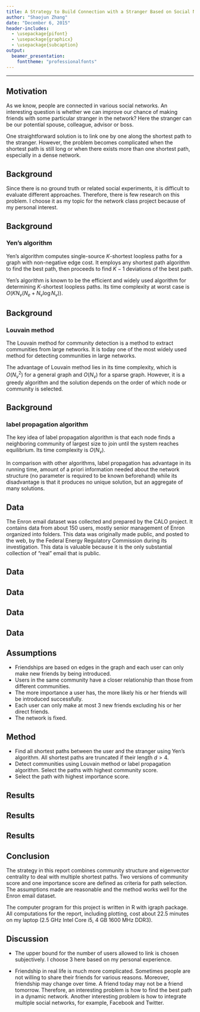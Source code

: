 ```yaml
---
title: A Strategy to Build Connection with a Stranger Based on Social Network Topology
author: "Shaojun Zhang"
date: "December 6, 2015"
header-includes:
  - \usepackage{pifont}
  - \usepackage{graphicx}
  - \usepackage{subcaption}
output: 
  beamer_presentation:
    fonttheme: "professionalfonts"
---
```


---
## Motivation
As we know, people are connected in various social networks. An interesting question is whether we can improve our chance of making friends with some particular stranger in the network? Here the stranger can be our potential spouse, colleague, advisor or boss. 

One straightforward solution is to link one by one along the shortest path to the stranger. However, the problem becomes complicated when the shortest path is still long or when there exists more than one shortest path, especially in a dense network.

## Background
Since there is no ground truth or related social experiments, it is difficult to evaluate different approaches. Therefore, there is few research on this problem. I choose it as my topic for the network class project because of my personal interest.

## Background
### Yen's algorithm
Yen's algorithm computes single-source $K$-shortest loopless paths for a graph with non-negative edge cost. It employs any shortest path algorithm to find the best path, then proceeds to find $K - 1$ deviations of the best path. 

Yen’s algorithm is known to be the efficient and widely used algorithm for determining $K$-shortest loopless paths. Its time complexity at worst case is $O(KN_{v}(N_{e} + N_{v} \log N_{v}))$.

## Background
### Louvain method
The Louvain method for community detection is a method to extract communities from large networks. It is today one of the most widely used method for detecting communities in large networks. 

The advantage of Louvain method lies in its time complexity, which is $O(N_{v}^{2})$ for a general graph and $O(N_{v})$ for a sparse graph. However, it is a greedy algorithm and the solution depends on the order of which node or community is selected.

## Background
### label propagation algorithm
The key idea of label propagation algorithm is that each node finds a neighboring community of largest size to join until the system reaches equilibrium. Its time complexity is $O(N_{v})$.

In comparison with other algorithms, label propagation has advantage in its running time, amount of a priori information needed about the network structure (no parameter is required to be known beforehand) while its disadvantage is that it produces no unique solution, but an aggregate of many solutions.

## Data
The Enron email dataset was collected and prepared by the CALO project. It contains data from about 150 users, mostly senior management of Enron organized into folders. This data was originally made public, and posted to the web, by the Federal Energy Regulatory Commission during its investigation. This data is valuable because it is the only substantial collection of "real" email that is public. 

## Data
\begin{figure}
    \centering
    \begin{subfigure}[b]{0.4\textwidth}
        \includegraphics[width=\textwidth]{../Images/whole_graph.png}
        \caption{whole graph}
    \end{subfigure}
    ~ 
    \begin{subfigure}[b]{0.4\textwidth}
        \includegraphics[width=\textwidth]{../Images/giant_graph.png}
        \caption{giant component}
    \end{subfigure}
    \caption{The network of the Enron email communication.}
\end{figure}

## Data
\begin{table}[h]
\renewcommand{\arraystretch}{1.3}
\centering
\caption{Statistics for the giant component}
\begin{tabular}{| l | l |}
\hline
Nodes & 33696\\
Edges & 180811\\
Diameter & 13\\
Average degree & 10.73\\
Average path length & 4.02\\
Average clustering coefficient & 0.71\\
\hline
\end{tabular}
\end{table}

## Data
\begin{figure}[!t]
\centering
\includegraphics[width=0.6\textwidth]{../Images/degree_distribution.pdf}
\caption{Degree distribution.}
\end{figure}

## Data
\begin{table}[h]
\centering
\caption{Top 10 vertices for three centralities}
\label{tab:1}
\begin{tabular}{| c |  c | c | c |}
\hline
Rank & Closeness & Betweenness & Eigenvector \\
\hline
1 & 137 & 5025 & 137\\
2 & 77 & 141 & 196\\
3 & 47 & 567 & 77\\
4 & 141 & 589 & 371\\   
5 & 371 & 1140 & 1029\\    
6 & 293 & 274 & 274\\      
7 & 196 & 459 & 735\\     
8 & 735 & 47 & 417\\
9 & 176 & 1029 & 176\\
10 & 417 & 293 & 293\\
\hline
\end {tabular}
\end{table}




## Assumptions
- Friendships are based on edges in the graph and each user can only make new friends by being introduced. 
- Users in the same community have a closer relationship than those from different communities.
- The more importance a user has, the more likely his or her friends will be introduced successfully. 
- Each user can only make at most 3 new friends excluding his or her direct friends. 
- The network is fixed. 


## Method
- Find all shortest paths between the user and the stranger using Yen's algorithm. All shortest paths are truncated if their length $d > 4$.
- Detect communities using Louvain method or label propagation algorithm. Select the paths with highest community score.
\begin{equation*}
\begin{split}
C_{1} = \ &\mbox{number of pairs of neighboring users on the path}\\
&  \mbox{that belong to the same community}\\
C_{2} =\ & \mbox{number of users on the path that belong to the}\\
& \mbox{community containing the stranger}
\end{split}
\end{equation*}
- Select the path with highest importance score.
\begin{equation*}
I = \mbox{ total eigenvector centrality scores on the path}
\end{equation*}

## Results
\begin{figure}
    \centering
    \begin{subfigure}[b]{0.4\textwidth}
        \includegraphics[width=\textwidth]{../Images/hist_community_louvain.pdf}
        \caption{Louvain method}
    \end{subfigure}
    ~ 
    \begin{subfigure}[b]{0.4\textwidth}
        \includegraphics[width=\textwidth]{../Images/hist_community_label.pdf}
        \caption{label propagation}
    \end{subfigure}
    \caption{Distribution of community sizes.}
\end{figure}


## Results
\begin{table}[h]
\renewcommand{\arraystretch}{1.3}
\centering
\caption{Results when Louvain method is used for community detection}
\resizebox{\columnwidth}{!}{
\begin{tabular}{| c | c | c | c | c | c |}
\hline
From & To & SP$\#$ & $C_{1}$ & $C_{2}$ & Success\\
\hline
17085 & 9609 & 7 & 17085 $\rightarrow$ 1029 $\rightarrow$ 2287 $\rightarrow$ 2295 $\rightarrow$ 9609 & 17085 $\rightarrow$ 274 $\rightarrow$ 77 $\rightarrow$ 343 $\rightarrow$ 9609 & \ding{51}\\
12885 & 27890 & 5  &  12885 $\rightarrow$ 274 $\rightarrow$ 10 $\rightarrow$8543 $\rightarrow$ 27890 & 12885 $\rightarrow$ 274 $\rightarrow$ 10 $\rightarrow$ 8543 $\rightarrow$ 27890 & \ding{51}\\
32349 & 20592 & 4  & 32349 $\rightarrow$ 14051 $\rightarrow$ 1140 $\rightarrow$  77 $\rightarrow$ 1589 & 32349 $\rightarrow$ 14051 $\rightarrow$ 1140 $\rightarrow$  274 $\rightarrow$ 1589 & \ding{55}\\
1764 & 12172 & 7  & 1764 $\rightarrow$ 96 $\rightarrow$ 12172 & 1764 $\rightarrow$ 96 $\rightarrow$ 12172 & \ding{51}\\
11412 & 2063 & 5  & 11412 $\rightarrow$ 233 $\rightarrow$ 482 $\rightarrow$ 2063 & 11412 $\rightarrow$ 233 $\rightarrow$ 482 $\rightarrow$ 2063 & \ding{55}\\
8270 & 25406 & 3  & 8270 $\rightarrow$  75 $\rightarrow$ 57 $\rightarrow$ 10 $\rightarrow$ 5007 &  8270 $\rightarrow$  75 $\rightarrow$ 57 $\rightarrow$ 10 $\rightarrow$ 5007 & \ding{55}\\
7156 & 11071 & 4  &  7156 $\rightarrow$ 196 $\rightarrow$ 4026 $\rightarrow$11071 & 7156 $\rightarrow$ 196 $\rightarrow$ 442 $\rightarrow$11071 & \ding{51}\\
19878 & 19567 & 4  &  19878 $\rightarrow$ 1769 $\rightarrow$  152 $\rightarrow$ 4397 $\rightarrow$ 19567 & 19878 $\rightarrow$ 1769 $\rightarrow$  152 $\rightarrow$ 4397 $\rightarrow$ 19567 & \ding{51}\\
24041 & 16112 & 4  & 24041 $\rightarrow$ 287 $\rightarrow$ 424 $\rightarrow$  226 $\rightarrow$ 16112 & 24041 $\rightarrow$ 287 $\rightarrow$ 79 $\rightarrow$  226 $\rightarrow$ 16112 & \ding{51}\\
12405 & 7156 & 6  & 12405 $\rightarrow$ 459 $\rightarrow$ 196 $\rightarrow$ 7156 & 12405 $\rightarrow$ 459 $\rightarrow$ 196 $\rightarrow$ 7156 & \ding{51}\\
\hline
\end{tabular}
}
\end{table}

## Results
\begin{table}[h]
\renewcommand{\arraystretch}{1.3}
\centering
\caption{Results when label propagation is used for community detection}
\resizebox{\columnwidth}{!}{
\begin{tabular}{| c | c | c | c | c | c |}
\hline
From & To & SP$\#$ & $C_{1}$ & $C_{2}$ & Success\\
\hline
17085 & 20387 & 5 & 17085 $\rightarrow$ 1029 $\rightarrow$ 28 $\rightarrow$ 5020 $\rightarrow$ 20387 & 17085 $\rightarrow$ 1029 $\rightarrow$ 28 $\rightarrow$ 5020 $\rightarrow$ 20387 & \ding{51}\\
12885 & 31330 & 7 & 12885 $\rightarrow$ 274 $\rightarrow$ 10 $\rightarrow$ 5574 $\rightarrow$ 31330 & 12885 $\rightarrow$ 274 $\rightarrow$ 10 $\rightarrow$ 5574 $\rightarrow$ 31330 & \ding{51}\\
32349 & 20591 & 4 & 32349 $\rightarrow$ 14051 $\rightarrow$ 1140 $\rightarrow$ 77 $\rightarrow$ 1589 & 32349 $\rightarrow$ 14051 $\rightarrow$ 1140 $\rightarrow$ 77 $\rightarrow$ 1589 & \ding{55}\\
1764 & 22177 & 5 & 1764 $\rightarrow$ 214 $\rightarrow$ 823 $\rightarrow$ 22177 & 1764 $\rightarrow$ 293 $\rightarrow$ 3126 $\rightarrow$ 22177 & \ding{51}\\
11412 & 4662 & 5 & 11412 $\rightarrow$ 233 $\rightarrow$ 79 $\rightarrow$ 102 $\rightarrow$ 4662 & 11412 $\rightarrow$ 233 $\rightarrow$ 79 $\rightarrow$ 102 $\rightarrow$ 4662 & \ding{51}\\
8270 & 29942 & 4 & 8270 $\rightarrow$ 75 $\rightarrow$ 567 $\rightarrow$ 5025 $\rightarrow$ 29942 & 8270 $\rightarrow$ 75 $\rightarrow$ 567 $\rightarrow$ 5025 $\rightarrow$ 29942 & \ding{51}\\
7156 & 20152 & 5 & 7156 $\rightarrow$ 1140 $\rightarrow$ 7978 $\rightarrow$ 20152 & 7156 $\rightarrow$ 1140 $\rightarrow$ 7978 $\rightarrow$ 20152 & \ding{51}\\
19878 & 27221 & 4 & 19878 $\rightarrow$ 1769 $\rightarrow$ 1341 $\rightarrow$ 4151 $\rightarrow$ 27221 & 19878 $\rightarrow$ 1769 $\rightarrow$ 1341 $\rightarrow$ 4151 $\rightarrow$ 27221 & \ding{51}\\
24041 & 23720 & 4 & 24041 $\rightarrow$ 287 $\rightarrow$ 648 $\rightarrow$ 3310 $\rightarrow$ 23720 & 24041 $\rightarrow$ 287 $\rightarrow$ 517 $\rightarrow$ 3310 $\rightarrow$ 23720 & \ding{51}\\
12405 & 17544 & 5 & 12405 $\rightarrow$ 459 $\rightarrow$ 77 $\rightarrow$ 274 $\rightarrow$ 17544 & 12405   459    77   274 17544 & \ding{51}\\
\hline
\end{tabular}
}
\end{table}

## Conclusion
The strategy in this report combines community structure and eigenvector centrality to deal with multiple shortest paths. Two versions of community score and one importance score are defined as criteria for path selection. The assumptions made are reasonable and the method works well for the Enron email dataset.

The computer program for this project is written in R with igraph package. All computations for the report, including plotting, cost about 22.5 minutes on my laptop (2.5 GHz Intel Core i5, 4 GB 1600 MHz DDR3).

## Discussion
- The upper bound for the number of users allowed to link is chosen subjectively. I choose 3 here based on my personal experience.

- Friendship in real life is much more complicated. Sometimes people are not willing to share their friends for various reasons. Moreover, friendship may change over time. A friend today may not be a friend tomorrow. Therefore, an interesting problem is how to find the best path in a dynamic network. Another interesting problem is how to integrate multiple social networks, for example, Facebook and Twitter.
